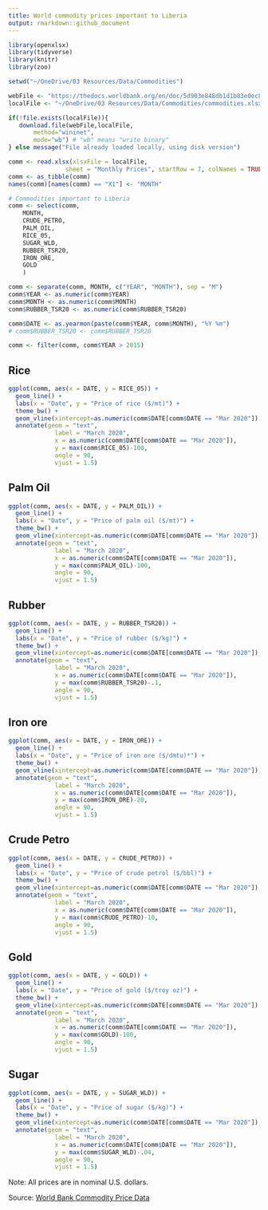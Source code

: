 ```yaml
---
title: World commodity prices important to Liberia
output: rmarkdown::github_document
---
```


```r
library(openxlsx)
library(tidyverse)
library(knitr)
library(zoo)

setwd("~/OneDrive/03 Resources/Data/Commodities")

webFile <- "https://thedocs.worldbank.org/en/doc/5d903e848db1d1b83e0ec8f744e55570-0350012021/related/CMO-Historical-Data-Monthly.xlsx"
localFile <- "~/OneDrive/03 Resources/Data/Commodities/commodities.xlsx"

if(!file.exists(localFile)){
   download.file(webFile,localFile,
	   method="wininet", 
	   mode="wb") # "wb" means "write binary"
} else message("File already loaded locally, using disk version")

comm <- read.xlsx(xlsxFile = localFile,
                sheet = "Monthly Prices", startRow = 7, colNames = TRUE)
comm <- as_tibble(comm)
names(comm)[names(comm) == "X1"] <- "MONTH"

# Commodities important to Liberia
comm <- select(comm, 
	MONTH, 
	CRUDE_PETRO, 
	PALM_OIL,
	RICE_05,
	SUGAR_WLD,
	RUBBER_TSR20,
	IRON_ORE,
	GOLD
	)

comm <- separate(comm, MONTH, c("YEAR", "MONTH"), sep = "M")
comm$YEAR <- as.numeric(comm$YEAR)
comm$MONTH <- as.numeric(comm$MONTH)
comm$RUBBER_TSR20 <- as.numeric(comm$RUBBER_TSR20)

comm$DATE <- as.yearmon(paste(comm$YEAR, comm$MONTH), "%Y %m")
# comm$RUBBER_TSR20 <- comm$RUBBER_TSR20

comm <- filter(comm, comm$YEAR > 2015)
```

## Rice

```r
ggplot(comm, aes(x = DATE, y = RICE_05)) + 
  geom_line() +
  labs(x = "Date", y = "Price of rice ($/mt)") +
  theme_bw() + 
  geom_vline(xintercept=as.numeric(comm$DATE[comm$DATE == "Mar 2020"]), linetype=1, color="red") +
  annotate(geom = "text",
             label = "March 2020",
             x = as.numeric(comm$DATE[comm$DATE == "Mar 2020"]),
             y = max(comm$RICE_05)-100,
             angle = 90, 
             vjust = 1.5)
```

## Palm Oil

```r
ggplot(comm, aes(x = DATE, y = PALM_OIL)) + 
  geom_line() +
  labs(x = "Date", y = "Price of palm oil ($/mt)") +
  theme_bw() + 
  geom_vline(xintercept=as.numeric(comm$DATE[comm$DATE == "Mar 2020"]), linetype=1, color="red") +
  annotate(geom = "text",
             label = "March 2020",
             x = as.numeric(comm$DATE[comm$DATE == "Mar 2020"]),
             y = max(comm$PALM_OIL)-100,
             angle = 90, 
             vjust = 1.5)
```

## Rubber

```r
ggplot(comm, aes(x = DATE, y = RUBBER_TSR20)) + 
  geom_line() +
  labs(x = "Date", y = "Price of rubber ($/kg)") +
  theme_bw() + 
  geom_vline(xintercept=as.numeric(comm$DATE[comm$DATE == "Mar 2020"]), linetype=1, color="red") +
  annotate(geom = "text",
             label = "March 2020",
             x = as.numeric(comm$DATE[comm$DATE == "Mar 2020"]),
             y = max(comm$RUBBER_TSR20)-.1,
             angle = 90, 
             vjust = 1.5)
```

## Iron ore

```r
ggplot(comm, aes(x = DATE, y = IRON_ORE)) + 
  geom_line() +
  labs(x = "Date", y = "Price of iron ore ($/dmtu)*") +
  theme_bw() + 
  geom_vline(xintercept=as.numeric(comm$DATE[comm$DATE == "Mar 2020"]), linetype=1, color="red") +
  annotate(geom = "text",
             label = "March 2020",
             x = as.numeric(comm$DATE[comm$DATE == "Mar 2020"]),
             y = max(comm$IRON_ORE)-20,
             angle = 90, 
             vjust = 1.5)
```

## Crude Petro

```r
ggplot(comm, aes(x = DATE, y = CRUDE_PETRO)) + 
  geom_line() +
  labs(x = "Date", y = "Price of crude petrol ($/bbl)") +
  theme_bw() + 
  geom_vline(xintercept=as.numeric(comm$DATE[comm$DATE == "Mar 2020"]), linetype=1, color="red") +
  annotate(geom = "text",
             label = "March 2020",
             x = as.numeric(comm$DATE[comm$DATE == "Mar 2020"]),
             y = max(comm$CRUDE_PETRO)-10,
             angle = 90, 
             vjust = 1.5)
```

## Gold

```r
ggplot(comm, aes(x = DATE, y = GOLD)) + 
  geom_line() +
  labs(x = "Date", y = "Price of gold ($/troy oz)") +
  theme_bw() + 
  geom_vline(xintercept=as.numeric(comm$DATE[comm$DATE == "Mar 2020"]), linetype=1, color="red") +
  annotate(geom = "text",
             label = "March 2020",
             x = as.numeric(comm$DATE[comm$DATE == "Mar 2020"]),
             y = max(comm$GOLD)-100,
             angle = 90, 
             vjust = 1.5)
```

## Sugar

```r
ggplot(comm, aes(x = DATE, y = SUGAR_WLD)) + 
  geom_line() +
  labs(x = "Date", y = "Price of sugar ($/kg)") +
  theme_bw() + 
  geom_vline(xintercept=as.numeric(comm$DATE[comm$DATE == "Mar 2020"]), linetype=1, color="red") +
  annotate(geom = "text",
             label = "March 2020",
             x = as.numeric(comm$DATE[comm$DATE == "Mar 2020"]),
             y = max(comm$SUGAR_WLD)-.04,
             angle = 90, 
             vjust = 1.5)
```

Note: All prices are in nominal U.S. dollars.

Source: [World Bank Commodity Price Data](https://www.worldbank.org/en/research/commodity-markets)